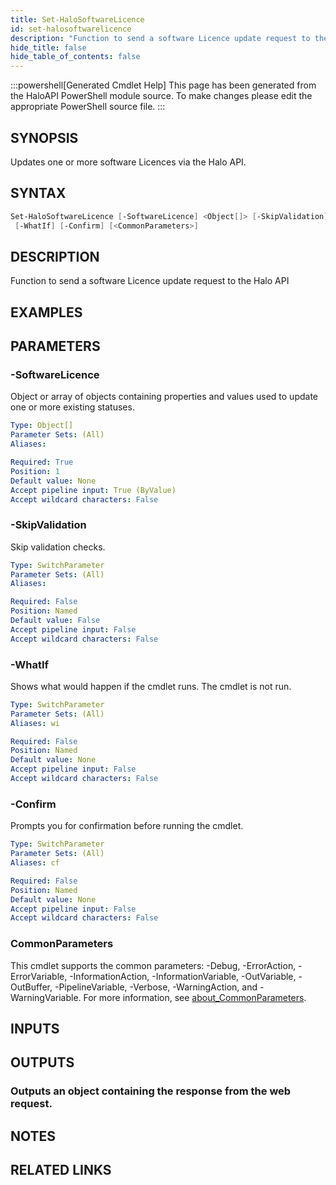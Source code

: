 ```yaml
---
title: Set-HaloSoftwareLicence
id: set-halosoftwarelicence
description: "Function to send a software Licence update request to the Halo API"
hide_title: false
hide_table_of_contents: false
---
```


:::powershell[Generated Cmdlet Help]
This page has been generated from the HaloAPI PowerShell module source. To make changes please edit the appropriate PowerShell source file.
:::

## SYNOPSIS

Updates one or more software Licences via the Halo API.

## SYNTAX

```powershell
Set-HaloSoftwareLicence [-SoftwareLicence] <Object[]> [-SkipValidation] [-ProgressAction <ActionPreference>]
 [-WhatIf] [-Confirm] [<CommonParameters>]
```

## DESCRIPTION

Function to send a software Licence update request to the Halo API

## EXAMPLES

## PARAMETERS

### -SoftwareLicence

Object or array of objects containing properties and values used to update one or more existing statuses.

```yaml
Type: Object[]
Parameter Sets: (All)
Aliases:

Required: True
Position: 1
Default value: None
Accept pipeline input: True (ByValue)
Accept wildcard characters: False
```

### -SkipValidation

Skip validation checks.

```yaml
Type: SwitchParameter
Parameter Sets: (All)
Aliases:

Required: False
Position: Named
Default value: False
Accept pipeline input: False
Accept wildcard characters: False
```

### -WhatIf

Shows what would happen if the cmdlet runs.
The cmdlet is not run.

```yaml
Type: SwitchParameter
Parameter Sets: (All)
Aliases: wi

Required: False
Position: Named
Default value: None
Accept pipeline input: False
Accept wildcard characters: False
```

### -Confirm

Prompts you for confirmation before running the cmdlet.

```yaml
Type: SwitchParameter
Parameter Sets: (All)
Aliases: cf

Required: False
Position: Named
Default value: None
Accept pipeline input: False
Accept wildcard characters: False
```

### CommonParameters

This cmdlet supports the common parameters: -Debug, -ErrorAction, -ErrorVariable, -InformationAction, -InformationVariable, -OutVariable, -OutBuffer, -PipelineVariable, -Verbose, -WarningAction, and -WarningVariable. For more information, see [about_CommonParameters](http://go.microsoft.com/fwlink/?LinkID=113216).

## INPUTS


## OUTPUTS

### Outputs an object containing the response from the web request.

## NOTES

## RELATED LINKS
